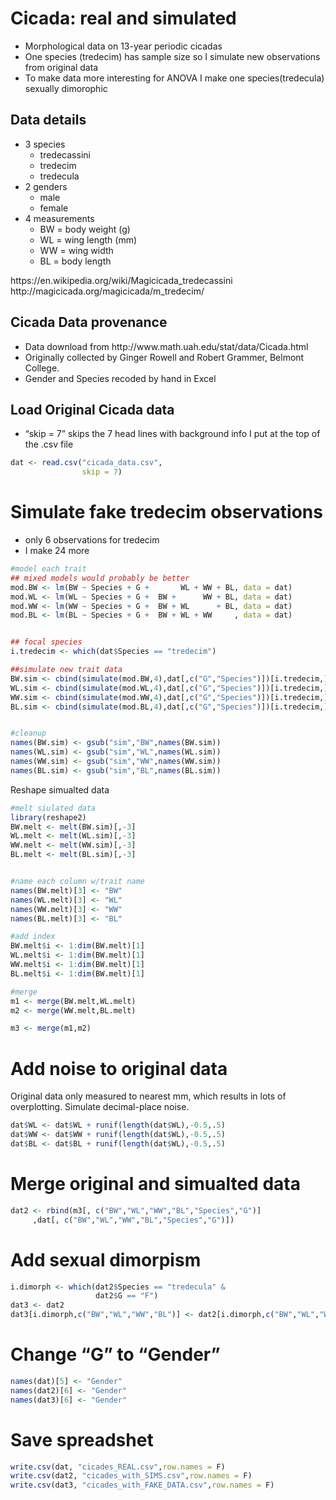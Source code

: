

# Cicada: real and simulated

* Morphological data on 13-year periodic cicadas
* One species (tredecim) has sample size so I simulate new observations from original data
* To make data more interesting for ANOVA I make one species(tredecula) sexually dimorophic

## Data details

* 3 species
    + tredecassini
    + tredecim
    + tredecula
* 2 genders
    + male
    + female
* 4 measurements
    + BW = body weight (g)
    + WL = wing length (mm)
    + WW = wing width 
    + BL = body length


https://en.wikipedia.org/wiki/Magicicada_tredecassini
http://magicicada.org/magicicada/m_tredecim/

## Cicada Data provenance

* Data download from http://www.math.uah.edu/stat/data/Cicada.html
* Originally collected by Ginger Rowell and Robert Grammer, Belmont College.
* Gender and Species recoded by hand in Excel




## Load Original Cicada data

* "skip = 7" skips the 7 head lines with background info I put at the top of the .csv file

```r
dat <- read.csv("cicada_data.csv", 
                skip = 7)
```



# Simulate fake tredecim observations

* only 6 observations for tredecim
* I make 24 more


```r
#model each trait
## mixed models would probably be better
mod.BW <- lm(BW ~ Species + G +       WL + WW + BL, data = dat)
mod.WL <- lm(WL ~ Species + G +  BW +      WW + BL, data = dat)
mod.WW <- lm(WW ~ Species + G +  BW + WL      + BL, data = dat)
mod.BL <- lm(BL ~ Species + G +  BW + WL + WW     , data = dat)


## focal species
i.tredecim <- which(dat$Species == "tredecim")

##simulate new trait data
BW.sim <- cbind(simulate(mod.BW,4),dat[,c("G","Species")])[i.tredecim,]
WL.sim <- cbind(simulate(mod.WL,4),dat[,c("G","Species")])[i.tredecim,]
WW.sim <- cbind(simulate(mod.WW,4),dat[,c("G","Species")])[i.tredecim,]
BL.sim <- cbind(simulate(mod.BL,4),dat[,c("G","Species")])[i.tredecim,]


#cleanup
names(BW.sim) <- gsub("sim","BW",names(BW.sim))
names(WL.sim) <- gsub("sim","WL",names(WL.sim))
names(WW.sim) <- gsub("sim","WW",names(WW.sim))
names(BL.sim) <- gsub("sim","BL",names(BL.sim))


```


Reshape simualted data 

```r
#melt siulated data
library(reshape2)
BW.melt <- melt(BW.sim)[,-3]
WL.melt <- melt(WL.sim)[,-3]
WW.melt <- melt(WW.sim)[,-3]
BL.melt <- melt(BL.sim)[,-3]


#name each column w/trait name
names(BW.melt)[3] <- "BW"
names(WL.melt)[3] <- "WL"
names(WW.melt)[3] <- "WW"
names(BL.melt)[3] <- "BL"

#add index
BW.melt$i <- 1:dim(BW.melt)[1]
WL.melt$i <- 1:dim(BW.melt)[1]
WW.melt$i <- 1:dim(BW.melt)[1]
BL.melt$i <- 1:dim(BW.melt)[1]

#merge
m1 <- merge(BW.melt,WL.melt)
m2 <- merge(WW.melt,BL.melt)

m3 <- merge(m1,m2)

```


# Add noise to original data

Original data only measured to nearest mm, which results in lots of overplotting.  Simulate decimal-place noise.

```r

dat$WL <- dat$WL + runif(length(dat$WL),-0.5,.5)
dat$WW <- dat$WW + runif(length(dat$WL),-0.5,.5)
dat$BL <- dat$BL + runif(length(dat$WL),-0.5,.5)

```


# Merge original and simualted data
```r

dat2 <- rbind(m3[, c("BW","WL","WW","BL","Species","G")]
     ,dat[, c("BW","WL","WW","BL","Species","G")])

```



# Add sexual dimorpism 
```r
i.dimorph <- which(dat2$Species == "tredecula" & 
                   dat2$G == "F")
dat3 <- dat2
dat3[i.dimorph,c("BW","WL","WW","BL")] <- dat2[i.dimorph,c("BW","WL","WW","BL")]+dat2[i.dimorph,c("BW","WL","WW","BL")]*0.10
```


# Change "G" to "Gender"
```r
names(dat)[5] <- "Gender"
names(dat2)[6] <- "Gender"
names(dat3)[6] <- "Gender"
```


# Save spreadshet

```r
write.csv(dat, "cicades_REAL.csv",row.names = F)
write.csv(dat2, "cicades_with_SIMS.csv",row.names = F)
write.csv(dat3, "cicades_with_FAKE_DATA.csv",row.names = F)
```




